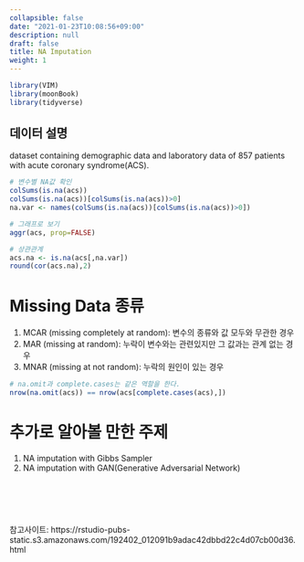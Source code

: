 ```yaml
---
collapsible: false
date: "2021-01-23T10:08:56+09:00"
description: null
draft: false
title: NA Imputation
weight: 1
---
```


```r
library(VIM)
library(moonBook)
library(tidyverse)
```

## 데이터 설명
dataset containing demographic data and laboratory data of 857 patients with acute coronary syndrome(ACS).

```r
# 변수별 NA값 확인
colSums(is.na(acs))
colSums(is.na(acs))[colSums(is.na(acs))>0]
na.var <- names(colSums(is.na(acs))[colSums(is.na(acs))>0])

# 그래프로 보기
aggr(acs, prop=FALSE) 

# 상관관계
acs.na <- is.na(acs[,na.var])
round(cor(acs.na),2)
```
 
# Missing Data 종류
1. MCAR (missing completely at random): 변수의 종류와 값 모두와 무관한 경우
2. MAR (missing at random): 누락이 변수와는 관련있지만 그 값과는 관계 없는 경우
3. MNAR (missing at not random): 누락의 원인이 있는 경우

```r
# na.omit과 complete.cases는 같은 역할을 한다.
nrow(na.omit(acs)) == nrow(acs[complete.cases(acs),])
```


# 추가로 알아볼 만한 주제
1. NA imputation with Gibbs Sampler
2. NA imputation with GAN(Generative Adversarial Network)

<br>
---
<br> 
참고사이트: https://rstudio-pubs-static.s3.amazonaws.com/192402_012091b9adac42dbbd22c4d07cb00d36.html
